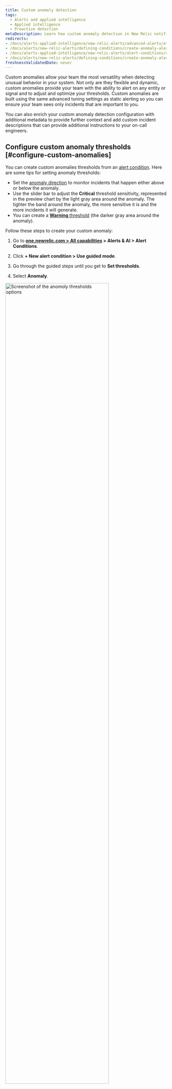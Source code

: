 ```yaml
---
title: Custom anomaly detection
tags:
  - Alerts and applied intelligence
  - Applied intelligence
  - Proactive detection
metaDescription: Learn how custom anomaly detection in New Relic notifies you of unusual app behavior. 
redirects: 
- /docs/alerts-applied-intelligence/new-relic-alerts/advanced-alerts/other-condition-types/create-anomaly-alert-conditions
- /docs/alerts/new-relic-alerts/defining-conditions/create-anomaly-alert-conditions
- /docs/alerts-applied-intelligence/new-relic-alerts/alert-conditions/create-anomaly-alert-conditions
- /docs/alerts/new-relic-alerts/defining-conditions/create-anomaly-alert-conditions
freshnessValidatedDate: never
---
```







Custom anomalies allow your team the most versatility when detecting unusual behavior in your system. Not only are they flexible and dynamic, custom anomalies provide your team with the ability to alert on any entity or signal and to adjust and optimize your thresholds. Custom anomalies are built using the same advanced tuning settings as static alerting so you can ensure your team sees only incidents that are important to you.

You can also enrich your custom anomaly detection configuration with additional metadata to provide further context and add custom incident descriptions that can provide additional instructions to your on-call engineers.

## Configure custom anomaly thresholds [#configure-custom-anomalies]

You can create custom anomalies thresholds from an [alert condition](/docs/alerts-applied-intelligence/new-relic-alerts/alert-conditions/create-nrql-alert-conditions/). Here are some tips for setting anomaly thresholds:

* Set the [anomaly direction](#anomaly-direction) to monitor incidents that happen either above or below the anomaly.
* Use the slider bar to adjust the  **Critical** threshold sensitivity, represented in the preview chart by the light gray area around the anomaly. The tighter the band around the anomaly, the more sensitive it is and the more incidents it will generate. 
* You can create a [**Warning** threshold](/docs/alerts-applied-intelligence/new-relic-alerts/advanced-alerts/advanced-techniques/set-thresholds-alert-condition/#threshold-levels) (the darker gray area around the anomaly).


Follow these steps to create your custom anomaly:

1. Go to **[one.newrelic.com > All capabilities](https://one.newrelic.com/all-capabilities) > Alerts & AI > Alert Conditions**. 

2. Click **+ New alert condition > Use guided mode**.

3. Go through the guided steps until you get to **Set thresholds**.

4. Select **Anomaly**.

<img
  width="80%;"
  title="Set anomoly thresholds"
  alt="Screenshot of the anomoly thresholds options"
  src={alertsTryAnomalyThresholds}
/>

5. Configure the settings for one or more thresholds. Anomaly detection makes a prediction on what the next data point will be based on prior activity. The threshold value for custom anomaly detection is the number of standard deviations your signal value is away from the value that was predicted.

  To configure the threshold, you'll need to:

    * Set the 'threshold direction' to either upper, lower, or both. This means that we'll only create an incident if the signal value (the output of the query) is above the predicted value, below the predicted value, or either, respectively.

    This field dictates how many of the data points during a specified time period must be outside of the threshold. The options are **for at least** and **at least once in**. Selecting **for at least** means that ALL of your signal's data points must be outside of the threshold for the specified time period before an incident is opened. The inverse must be true to close the incident. The **at least once in** option simply means that as soon as any of your signal's data points are outside of the threshold, an incident will open. With this option, the time duration is not relevant for determining when to open an incident. However, it's relevant for closing incidents. All of your signal's data points must be within the threshold for the specified period of time

    * Set the 'threshold duration'. Think of this as how long the signal value must remain outside the threshold before an incident is opened.   Conversely, it's also how long a signal must be within the threshold for an incident to be closed. 

    This field answers to the time period mentioned above. It's how long the signal exceeds the threshold being defined. This is the actual threshold duration.

    * Set the 'threshold level'. For custom anomaly detection, this is the number of standard deviations the signal's data point is from the value that we predicted it would be.

6. Add the details of the alert condition and click **Save condition**.


## Setting thresholds for multi-signal conditions (faceted queries) [#faceted-queries]

Depending on how you defined your query in step 1, the alert condition may be monitoring many signals, not just one. When working with NRQL, these queries use the [`FACET` clause](/docs/query-your-data/nrql-new-relic-query-language/get-started/nrql-syntax-clauses-functions/#sel-facet). The maximum number of signals that one alert condition can monitor is 5,000. The threshold settings that you specify apply the same to all signals being monitored by this condition. Each signal is individually monitored and evaluated, but the settings apply consistently to all signals.
We'll only show a maximum of 500 signals on the preview chart. But, we don't show the predicted signal and threshold bands when there is more than one signal shown on the chart. To show that information while determining the ideal threshold value, select one of the time series signals from the legend to filter the chart down a single time series.


## Anomaly direction: select upper or lower ranges [#anomaly-direction]

You can choose whether you want the condition to look for behavior that goes above the predicted value ("upper") or that goes below the predicted value ("lower"), or that goes either above or below. You choose these with the prediction direction selector.

Example use cases for this:
* You might use the Upper setting for a data source like error rate, because you generally are only concerned if it goes up, and aren't concerned if it goes down.
* You might use the Lower setting for a data source like throughput, because sudden upward fluctuations are quite common, but a large sudden downswing would indicate a problem.

Here are examples of how large fluctuations in your data would be treated under the different anomaly direction settings. The red areas represent incidents.

<img
  title="A screenshot of anomaly details in the New Relic UI"
  alt="A screenshot demonstrating how to select upper and lower ranges for anomalies"
  src={alertsAnomaliesSetUpperandLowerRanges}
/>

## Rules governing calculation of the predicted value [#anomaly-rules]

The algorithm for calculating the prediction is mathematically complex. Here are some of the major rules governing its predictive abilities:

* **Age of data** On initial creation, the prediction is calculated using between 1 to 4 weeks of data, depending on data availability and prediction type. After its creation, the algorithm takes into account ongoing data fluctuations over a long time period, although greater weight is given to more recent data. For data that has only existed for a short time, the predicted value will likely fluctuate a good deal and not be very accurate. This is because there isn't enough data to determine its usual values and behavior. The more history the data has, the more accurate the prediction and thresholds will become.
* **Consistency of data** For metric values that remain in a consistent range or that trend slowly and steadily, their more predictable behavior means that their thresholds will become tighter around the prediction. Data that is more varied and unpredictable will have looser (wider) thresholds.
* **Regular fluctuations** For shorter-than-one-week cyclical fluctuations (such as weekly Wednesday 1pm deployments or nightly reports), the prediction algorithm looks for these cyclical fluctuations and attempts to adjust to them.

